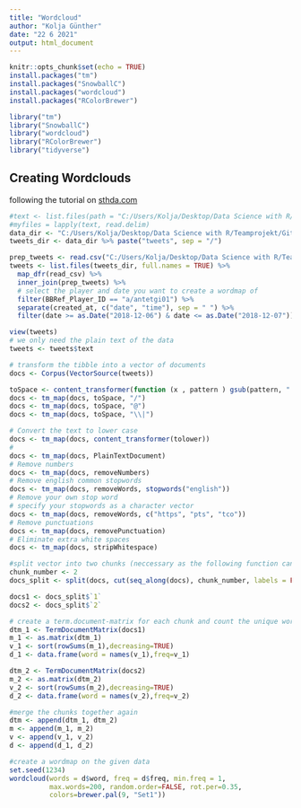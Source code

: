 ```yaml
---
title: "Wordcloud"
author: "Kolja Günther"
date: "22 6 2021"
output: html_document
---
```


```r
knitr::opts_chunk$set(echo = TRUE)
install.packages("tm")
install.packages("SnowballC")
install.packages("wordcloud")
install.packages("RColorBrewer")

library("tm")
library("SnowballC")
library("wordcloud")
library("RColorBrewer")
library("tidyverse")
```

## Creating Wordclouds

following the tutorial on [sthda.com](http://www.sthda.com/english/wiki/text-mining-and-word-cloud-fundamentals-in-r-5-simple-steps-you-should-know#the-5-main-steps-to-create-word-clouds-in-r)

```r
#text <- list.files(path = "C:/Users/Kolja/Desktop/Data Science with R/Teamprojekt/Git2/DataSciR_2021/data/tweets/", pattern = "*.csv")
#myfiles = lapply(text, read.delim)
data_dir <- "C:/Users/Kolja/Desktop/Data Science with R/Teamprojekt/Git2/DataSciR_2021/data"
tweets_dir <- data_dir %>% paste("tweets", sep = "/")

prep_tweets <- read.csv("C:/Users/Kolja/Desktop/Data Science with R/Teamprojekt/Git2/DataSciR_2021/data/prep-tweets.csv")
tweets <- list.files(tweets_dir, full.names = TRUE) %>% 
  map_dfr(read_csv) %>%
  inner_join(prep_tweets) %>%
  # select the player and date you want to create a wordmap of
  filter(BBRef_Player_ID == "a/antetgi01") %>%
  separate(created_at, c("date", "time"), sep = " ") %>%
  filter(date >= as.Date("2018-12-06") & date <= as.Date("2018-12-07"))

view(tweets)  
# we only need the plain text of the data
tweets <- tweets$text

# transform the tibble into a vector of documents
docs <- Corpus(VectorSource(tweets))

toSpace <- content_transformer(function (x , pattern ) gsub(pattern, " ", x))
docs <- tm_map(docs, toSpace, "/")
docs <- tm_map(docs, toSpace, "@")
docs <- tm_map(docs, toSpace, "\\|")

# Convert the text to lower case
docs <- tm_map(docs, content_transformer(tolower))
#
docs <- tm_map(docs, PlainTextDocument)
# Remove numbers
docs <- tm_map(docs, removeNumbers)
# Remove english common stopwords
docs <- tm_map(docs, removeWords, stopwords("english"))
# Remove your own stop word
# specify your stopwords as a character vector
docs <- tm_map(docs, removeWords, c("https", "pts", "tco")) 
# Remove punctuations
docs <- tm_map(docs, removePunctuation)
# Eliminate extra white spaces
docs <- tm_map(docs, stripWhitespace)

#split vector into two chunks (neccessary as the following function can't handle too large vectors)
chunk_number <- 2
docs_split <- split(docs, cut(seq_along(docs), chunk_number, labels = FALSE))

docs1 <- docs_split$`1`
docs2 <- docs_split$`2`

# create a term.document-matrix for each chunk and count the unique words
dtm_1 <- TermDocumentMatrix(docs1)
m_1 <- as.matrix(dtm_1)
v_1 <- sort(rowSums(m_1),decreasing=TRUE)
d_1 <- data.frame(word = names(v_1),freq=v_1)

dtm_2 <- TermDocumentMatrix(docs2)
m_2 <- as.matrix(dtm_2)
v_2 <- sort(rowSums(m_2),decreasing=TRUE)
d_2 <- data.frame(word = names(v_2),freq=v_2)

#merge the chunks together again
dtm <- append(dtm_1, dtm_2)
m <- append(m_1, m_2)
v <- append(v_1, v_2)
d <- append(d_1, d_2)

#create a wordmap on the given data
set.seed(1234)
wordcloud(words = d$word, freq = d$freq, min.freq = 1,
          max.words=200, random.order=FALSE, rot.per=0.35, 
          colors=brewer.pal(9, "Set1"))
```
